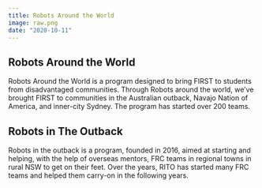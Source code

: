 ```yaml
---
title: Robots Around the World
image: raw.png
date: "2020-10-11"
---
```


## Robots Around the World

Robots Around the World is a program designed to bring FIRST to students from disadvantaged communities. Through Robots around the world, we’ve brought FIRST to communities in the Australian outback, Navajo Nation of America, and inner-city Sydney. The program has started over 200 teams.

## Robots in The Outback

Robots in the outback is a program, founded in 2016, aimed at starting and helping, with the help of overseas mentors, FRC teams in regional towns in rural NSW to get on their feet. Over the years, RITO has started many FRC teams and helped them carry-on in the following years.
